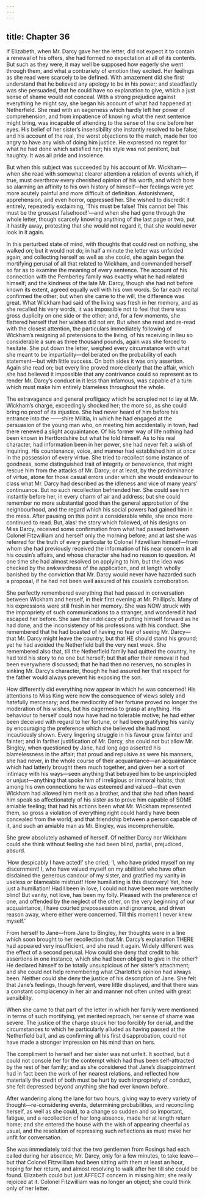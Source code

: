 ```yaml
---
---
---
```

title: Chapter 36
---

If Elizabeth, when Mr. Darcy gave her the letter, did not expect it to contain a renewal of his offers, she had formed no expectation at all of its contents. But such as they were, it may well be supposed how eagerly she went through them, and what a contrariety of emotion they excited. Her feelings as she read were scarcely to be defined. With amazement did she first understand that he believed any apology to be in his power; and steadfastly was she persuaded, that he could have no explanation to give, which a just sense of shame would not conceal. With a strong prejudice against everything he might say, she began his account of what had happened at Netherfield. She read with an eagerness which hardly left her power of comprehension, and from impatience of knowing what the next sentence might bring, was incapable of attending to the sense of the one before her eyes. His belief of her sister’s insensibility she instantly resolved to be false; and his account of the real, the worst objections to the match, made her too angry to have any wish of doing him justice. He expressed no regret for what he had done which satisfied her; his style was not penitent, but haughty. It was all pride and insolence.

But when this subject was succeeded by his account of Mr. Wickham—when she read with somewhat clearer attention a relation of events which, if true, must overthrow every cherished opinion of his worth, and which bore so alarming an affinity to his own history of himself—her feelings were yet more acutely painful and more difficult of definition. Astonishment, apprehension, and even horror, oppressed her. She wished to discredit it entirely, repeatedly exclaiming, ‘This must be false! This cannot be! This must be the grossest falsehood!’—and when she had gone through the whole letter, though scarcely knowing anything of the last page or two, put it hastily away, protesting that she would not regard it, that she would never look in it again.

In this perturbed state of mind, with thoughts that could rest on nothing, she walked on; but it would not do; in half a minute the letter was unfolded again, and collecting herself as well as she could, she again began the mortifying perusal of all that related to Wickham, and commanded herself so far as to examine the meaning of every sentence. The account of his connection with the Pemberley family was exactly what he had related himself; and the kindness of the late Mr. Darcy, though she had not before known its extent, agreed equally well with his own words. So far each recital confirmed the other; but when she came to the will, the difference was great. What Wickham had said of the living was fresh in her memory, and as she recalled his very words, it was impossible not to feel that there was gross duplicity on one side or the other; and, for a few moments, she flattered herself that her wishes did not err. But when she read and re-read with the closest attention, the particulars immediately following of Wickham’s resigning all pretensions to the living, of his receiving in lieu so considerable a sum as three thousand pounds, again was she forced to hesitate. She put down the letter, weighed every circumstance with what she meant to be impartiality—deliberated on the probability of each statement—but with little success. On both sides it was only assertion. Again she read on; but every line proved more clearly that the affair, which she had believed it impossible that any contrivance could so represent as to render Mr. Darcy’s conduct in it less than infamous, was capable of a turn which must make him entirely blameless throughout the whole.

The extravagance and general profligacy which he scrupled not to lay at Mr. Wickham’s charge, exceedingly shocked her; the more so, as she could bring no proof of its injustice. She had never heard of him before his entrance into the ——shire Militia, in which he had engaged at the persuasion of the young man who, on meeting him accidentally in town, had there renewed a slight acquaintance. Of his former way of life nothing had been known in Hertfordshire but what he told himself. As to his real character, had information been in her power, she had never felt a wish of inquiring. His countenance, voice, and manner had established him at once in the possession of every virtue. She tried to recollect some instance of goodness, some distinguished trait of integrity or benevolence, that might rescue him from the attacks of Mr. Darcy; or at least, by the predominance of virtue, atone for those casual errors under which she would endeavour to class what Mr. Darcy had described as the idleness and vice of many years’ continuance. But no such recollection befriended her. She could see him instantly before her, in every charm of air and address; but she could remember no more substantial good than the general approbation of the neighbourhood, and the regard which his social powers had gained him in the mess. After pausing on this point a considerable while, she once more continued to read. But, alas! the story which followed, of his designs on Miss Darcy, received some confirmation from what had passed between Colonel Fitzwilliam and herself only the morning before; and at last she was referred for the truth of every particular to Colonel Fitzwilliam himself—from whom she had previously received the information of his near concern in all his cousin’s affairs, and whose character she had no reason to question. At one time she had almost resolved on applying to him, but the idea was checked by the awkwardness of the application, and at length wholly banished by the conviction that Mr. Darcy would never have hazarded such a proposal, if he had not been well assured of his cousin’s corroboration.

She perfectly remembered everything that had passed in conversation between Wickham and herself, in their first evening at Mr. Phillips’s. Many of his expressions were still fresh in her memory. She was NOW struck with the impropriety of such communications to a stranger, and wondered it had escaped her before. She saw the indelicacy of putting himself forward as he had done, and the inconsistency of his professions with his conduct. She remembered that he had boasted of having no fear of seeing Mr. Darcy—that Mr. Darcy might leave the country, but that HE should stand his ground; yet he had avoided the Netherfield ball the very next week. She remembered also that, till the Netherfield family had quitted the country, he had told his story to no one but herself; but that after their removal it had been everywhere discussed; that he had then no reserves, no scruples in sinking Mr. Darcy’s character, though he had assured her that respect for the father would always prevent his exposing the son.

How differently did everything now appear in which he was concerned! His attentions to Miss King were now the consequence of views solely and hatefully mercenary; and the mediocrity of her fortune proved no longer the moderation of his wishes, but his eagerness to grasp at anything. His behaviour to herself could now have had no tolerable motive; he had either been deceived with regard to her fortune, or had been gratifying his vanity by encouraging the preference which she believed she had most incautiously shown. Every lingering struggle in his favour grew fainter and fainter; and in farther justification of Mr. Darcy, she could not but allow Mr. Bingley, when questioned by Jane, had long ago asserted his blamelessness in the affair; that proud and repulsive as were his manners, she had never, in the whole course of their acquaintance—an acquaintance which had latterly brought them much together, and given her a sort of intimacy with his ways—seen anything that betrayed him to be unprincipled or unjust—anything that spoke him of irreligious or immoral habits; that among his own connections he was esteemed and valued—that even Wickham had allowed him merit as a brother, and that she had often heard him speak so affectionately of his sister as to prove him capable of SOME amiable feeling; that had his actions been what Mr. Wickham represented them, so gross a violation of everything right could hardly have been concealed from the world; and that friendship between a person capable of it, and such an amiable man as Mr. Bingley, was incomprehensible.

She grew absolutely ashamed of herself. Of neither Darcy nor Wickham could she think without feeling she had been blind, partial, prejudiced, absurd.

‘How despicably I have acted!’ she cried; ‘I, who have prided myself on my discernment! I, who have valued myself on my abilities! who have often disdained the generous candour of my sister, and gratified my vanity in useless or blameable mistrust! How humiliating is this discovery! Yet, how just a humiliation! Had I been in love, I could not have been more wretchedly blind! But vanity, not love, has been my folly. Pleased with the preference of one, and offended by the neglect of the other, on the very beginning of our acquaintance, I have courted prepossession and ignorance, and driven reason away, where either were concerned. Till this moment I never knew myself.’

From herself to Jane—from Jane to Bingley, her thoughts were in a line which soon brought to her recollection that Mr. Darcy’s explanation THERE had appeared very insufficient, and she read it again. Widely different was the effect of a second perusal. How could she deny that credit to his assertions in one instance, which she had been obliged to give in the other? He declared himself to be totally unsuspicious of her sister’s attachment; and she could not help remembering what Charlotte’s opinion had always been. Neither could she deny the justice of his description of Jane. She felt that Jane’s feelings, though fervent, were little displayed, and that there was a constant complacency in her air and manner not often united with great sensibility.

When she came to that part of the letter in which her family were mentioned in terms of such mortifying, yet merited reproach, her sense of shame was severe. The justice of the charge struck her too forcibly for denial, and the circumstances to which he particularly alluded as having passed at the Netherfield ball, and as confirming all his first disapprobation, could not have made a stronger impression on his mind than on hers.

The compliment to herself and her sister was not unfelt. It soothed, but it could not console her for the contempt which had thus been self-attracted by the rest of her family; and as she considered that Jane’s disappointment had in fact been the work of her nearest relations, and reflected how materially the credit of both must be hurt by such impropriety of conduct, she felt depressed beyond anything she had ever known before.

After wandering along the lane for two hours, giving way to every variety of thought—re-considering events, determining probabilities, and reconciling herself, as well as she could, to a change so sudden and so important, fatigue, and a recollection of her long absence, made her at length return home; and she entered the house with the wish of appearing cheerful as usual, and the resolution of repressing such reflections as must make her unfit for conversation.

She was immediately told that the two gentlemen from Rosings had each called during her absence; Mr. Darcy, only for a few minutes, to take leave—but that Colonel Fitzwilliam had been sitting with them at least an hour, hoping for her return, and almost resolving to walk after her till she could be found. Elizabeth could but just AFFECT concern in missing him; she really rejoiced at it. Colonel Fitzwilliam was no longer an object; she could think only of her letter.
